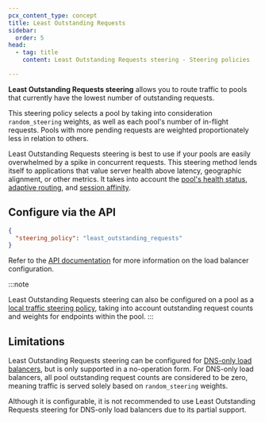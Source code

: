 ```yaml
---
pcx_content_type: concept
title: Least Outstanding Requests
sidebar:
  order: 5
head:
  - tag: title
    content: Least Outstanding Requests steering - Steering policies

---
```


**Least Outstanding Requests steering** allows you to route traffic to pools that currently have the lowest number of outstanding requests.

This steering policy selects a pool by taking into consideration `random_steering` weights, as well as each pool's number of in-flight requests. Pools with more pending requests are weighted proportionately less in relation to others.

Least Outstanding Requests steering is best to use if your pools are easily overwhelmed by a spike in concurrent requests. This steering method lends itself to applications that value server health above latency, geographic alignment, or other metrics. It takes into account the [pool's health status](/load-balancing/understand-basics/health-details/#how-a-pool-becomes-unhealthy), [adaptive routing](/load-balancing/understand-basics/adaptive-routing/), and [session affinity](/load-balancing/understand-basics/session-affinity/).

## Configure via the API

```json title="Load Balancers"
{
  "steering_policy": "least_outstanding_requests"
}
```

Refer to the [API documentation](/api/operations/load-balancers-update-load-balancer) for more information on the load balancer configuration.

:::note

Least Outstanding Requests steering can also be configured on a pool as a [local traffic steering policy](/load-balancing/understand-basics/traffic-steering/origin-level-steering/least-outstanding-requests-pools/), taking into account outstanding request counts and weights for endpoints within the pool. 
:::

## Limitations

Least Outstanding Requests steering can be configured for [DNS-only load balancers](/load-balancing/understand-basics/proxy-modes/#dns-only-load-balancing), but is only supported in a no-operation form. For DNS-only load balancers, all pool outstanding request counts are considered to be zero, meaning traffic is served solely based on `random_steering` weights.

Although it is configurable, it is not recommended to use Least Outstanding Requests steering for DNS-only load balancers due to its partial support.
